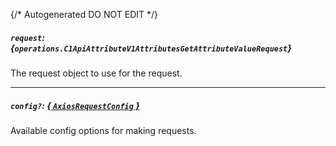 {/* Autogenerated DO NOT EDIT  */}

##### `request`: *{`operations.C1ApiAttributeV1AttributesGetAttributeValueRequest`}*
The request object to use for the request.
<Collapsible>
    <C1ApiAttributeV1AttributesGetAttributeValueRequest/>
</Collapsible>

---
##### `config?`: [*{ `AxiosRequestConfig` }*](https://axios-http.com/docs/req_config)
Available config options for making requests.


